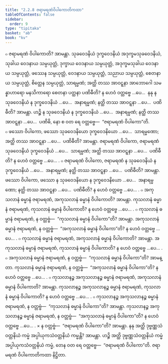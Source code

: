 ```yaml
---
title: "2.2.8 ဇရာမရဏံဝိပါကောတိကထာ"
tableOfContents: false
sidebar:
  order: 9
type: "tipitaka"
basket: "ab"
book: "kv"
---
```



<DynamicBreadcrumb />

<Division number="495" book="kv">

<Paragraph number="1689" book="kv">
๐ ဇရာမရဏံ ဝိပါကောတိ? အာမန္တာ. သုခဝေဒနိယံ ဒုက္ခဝေဒနိယံ အဒုက္ခမသုခဝေဒနိယံ, သုခါယ ဝေဒနာယ သမ္ပယုတ္တံ, ဒုက္ခာယ ဝေဒနာယ သမ္ပယုတ္တံ, အဒုက္ခမသုခါယ ဝေဒနာယ သမ္ပယုတ္တံ, ဖဿေန သမ္ပယုတ္တံ, ဝေဒနာယ သမ္ပယုတ္တံ, သညာယ သမ္ပယုတ္တံ, စေတနာယ သမ္ပယုတ္တံ, စိတ္တေန သမ္ပယုတ္တံ, သာရမ္မဏံ; အတ္ထိ တဿ အာဝဋ္ဋနာ အာဘောဂေါ သမန္နာဟာရော မနသိကာရော စေတနာ ပတ္ထနာ ပဏိဓီတိ? န ဟေဝံ ဝတ္တဗ္ဗေ …ပေ…  နနု န သုခဝေဒနိယံ န ဒုက္ခဝေဒနိယံ …ပေ…  အနာရမ္မဏံ; နတ္ထိ တဿ အာဝဋ္ဋနာ …ပေ…  ပဏိဓီတိ? အာမန္တာ. ဟဉ္စိ န သုခဝေဒနိယံ န ဒုက္ခဝေဒနိယံ …ပေ…  အနာရမ္မဏံ; နတ္ထိ တဿ အာဝဋ္ဋနာ …ပေ…  ပဏိဓိ, နော စ ဝတ ရေ ဝတ္တဗ္ဗေ—  “ဇရာမရဏံ ဝိပါကော”တိ.
</Paragraph>

<Paragraph number="1690" book="kv">
๐ ဖဿော ဝိပါကော, ဖဿော သုခဝေဒနိယော ဒုက္ခဝေဒနိယော …ပေ…  သာရမ္မဏော; အတ္ထိ တဿ အာဝဋ္ဋနာ …ပေ…  ပဏိဓီတိ? အာမန္တာ. ဇရာမရဏံ ဝိပါကော, ဇရာမရဏံ သုခဝေဒနိယံ ဒုက္ခဝေဒနိယံ …ပေ…  သာရမ္မဏံ; အတ္ထိ တဿ အာဝဋ္ဋနာ …ပေ…  ပဏိဓီတိ? န ဟေဝံ ဝတ္တဗ္ဗေ …ပေ… .
</Paragraph>

<Paragraph number="1691" book="kv">
๐ ဇရာမရဏံ ဝိပါကော, ဇရာမရဏံ န သုခဝေဒနိယံ န ဒုက္ခဝေဒနိယံ …ပေ…  အနာရမ္မဏံ; နတ္ထိ တဿ အာဝဋ္ဋနာ …ပေ…  ပဏိဓီတိ? အာမန္တာ. ဖဿော ဝိပါကော, ဖဿော န သုခဝေဒနိယော န ဒုက္ခဝေဒနိယော …ပေ…  အနာရမ္မဏော; နတ္ထိ တဿ အာဝဋ္ဋနာ …ပေ…  ပဏိဓီတိ? န ဟေဝံ ဝတ္တဗ္ဗေ …ပေ… .
</Paragraph>

</Division>
<Division number="496" book="kv">

<Paragraph number="1692" book="kv">
๐ အကုသလာနံ ဓမ္မာနံ ဇရာမရဏံ, အကုသလာနံ ဓမ္မာနံ ဝိပါကောတိ? အာမန္တာ. ကုသလာနံ ဓမ္မာနံ ဇရာမရဏံ, ကုသလာနံ ဓမ္မာနံ ဝိပါကောတိ? န ဟေဝံ ဝတ္တဗ္ဗေ …ပေ… .
</Paragraph>

<Paragraph number="1693" book="kv">
๐ ကုသလာနံ ဓမ္မာနံ ဇရာမရဏံ, န ဝတ္တဗ္ဗံ—  “ကုသလာနံ ဓမ္မာနံ ဝိပါကော”တိ? အာမန္တာ. အကုသလာနံ ဓမ္မာနံ ဇရာမရဏံ, န ဝတ္တဗ္ဗံ—  “အကုသလာနံ ဓမ္မာနံ ဝိပါကော”တိ? န ဟေဝံ ဝတ္တဗ္ဗေ …ပေ… .
</Paragraph>

<Paragraph number="1694" book="kv">
๐ ကုသလာနံ ဓမ္မာနံ ဇရာမရဏံ, အကုသလာနံ ဓမ္မာနံ ဝိပါကောတိ? အာမန္တာ. အကုသလာနံ ဓမ္မာနံ ဇရာမရဏံ, ကုသလာနံ ဓမ္မာနံ ဝိပါကောတိ? န ဟေဝံ ဝတ္တဗ္ဗေ …ပေ… .
</Paragraph>

<Paragraph number="1695" book="kv">
๐ အကုသလာနံ ဓမ္မာနံ ဇရာမရဏံ, န ဝတ္တဗ္ဗံ—  “ကုသလာနံ ဓမ္မာနံ ဝိပါကော”တိ? အာမန္တာ. ကုသလာနံ ဓမ္မာနံ ဇရာမရဏံ, န ဝတ္တဗ္ဗံ—  “အကုသလာနံ ဓမ္မာနံ ဝိပါကော”တိ? န ဟေဝံ ဝတ္တဗ္ဗေ …ပေ… .
</Paragraph>

<Paragraph number="1696" book="kv">
๐ ကုသလာနဉ္စ အကုသလာနဉ္စ ဓမ္မာနံ ဇရာမရဏံ, အကုသလာနံ ဓမ္မာနံ ဝိပါကောတိ? အာမန္တာ. ကုသလာနဉ္စ အကုသလာနဉ္စ ဓမ္မာနံ ဇရာမရဏံ, ကုသလာနံ ဓမ္မာနံ ဝိပါကောတိ? န ဟေဝံ ဝတ္တဗ္ဗေ …ပေ… .
</Paragraph>

<Paragraph number="1697" book="kv">
๐ ကုသလာနဉ္စ အကုသလာနဉ္စ ဓမ္မာနံ ဇရာမရဏံ, န ဝတ္တဗ္ဗံ—  “ကုသလာနံ ဓမ္မာနံ ဝိပါကော”တိ? အာမန္တာ. ကုသလာနဉ္စ အကုသလာနဉ္စ ဓမ္မာနံ ဇရာမရဏံ, န ဝတ္တဗ္ဗံ—  “အကုသလာနံ ဓမ္မာနံ ဝိပါကော”တိ? န ဟေဝံ ဝတ္တဗ္ဗေ …ပေ… .
</Paragraph>

</Division>
<Division number="497" book="kv">

<Paragraph number="1698" book="kv">
× န ဝတ္တဗ္ဗံ—  “ဇရာမရဏံ ဝိပါကော”တိ? အာမန္တာ. နနု အတ္ထိ ဒုဗ္ဗဏ္ဏသံဝတ္တနိယံ ကမ္မံ အပ္ပါယုကသံဝတ္တနိယံ ကမ္မန္တိ? အာမန္တာ. ဟဉ္စိ အတ္ထိ ဒုဗ္ဗဏ္ဏသံဝတ္တနိယံ ကမ္မံ အပ္ပါယုကသံဝတ္တနိယံ ကမ္မံ, တေန ဝတ ရေ ဝတ္တဗ္ဗေ—  “ဇရာမရဏံ ဝိပါကော”တိ.

</Paragraph>
</Division>

<Paragraph number="1699" type="center" book="kv">
ဇရာမရဏံ ဝိပါကောတိကထာ နိဋ္ဌိတာ.
</Paragraph>